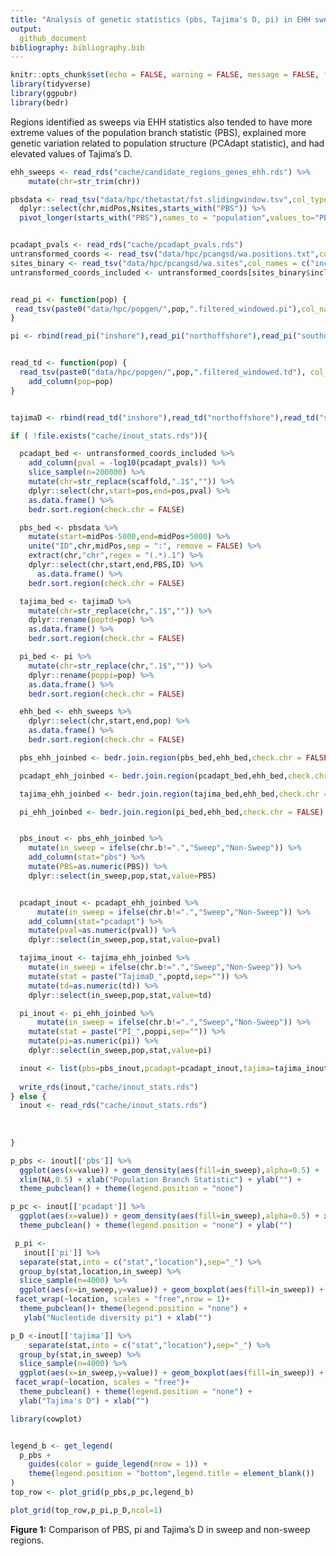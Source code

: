 ```yaml
---
title: "Analysis of genetic statistics (pbs, Tajima's D, pi) in EHH sweep regions"
output: 
  github_document
bibliography: bibliography.bib
---
```


```r
knitr::opts_chunk$set(echo = FALSE, warning = FALSE, message = FALSE, fig.retina = 2)
library(tidyverse)
library(ggpubr)
library(bedr)
```

Regions identified as sweeps via EHH statistics also tended to have more extreme values of the population branch statistic (PBS), explained more genetic variation related to population structure (PCAdapt statistic), and had elevated values of Tajima's D.  

```r
ehh_sweeps <- read_rds("cache/candidate_regions_genes_ehh.rds") %>% 
    mutate(chr=str_trim(chr)) 

pbsdata <- read_tsv("data/hpc/thetastat/fst.slidingwindow.tsv",col_types = cols()) %>% 
  dplyr::select(chr,midPos,Nsites,starts_with("PBS")) %>% 
  pivot_longer(starts_with("PBS"),names_to = "population",values_to="PBS")


pcadapt_pvals <- read_rds("cache/pcadapt_pvals.rds")
untransformed_coords <- read_tsv("data/hpc/pcangsd/wa.positions.txt",col_names = c("scaffold","pos"))
sites_binary <- read_tsv("data/hpc/pcangsd/wa.sites",col_names = c("included"))
untransformed_coords_included <- untransformed_coords[sites_binary$included==1,] %>% mutate(p=row_number())


read_pi <- function(pop) {
 read_tsv(paste0("data/hpc/popgen/",pop,".filtered_windowed.pi"),col_names = c("chr","start","end","n","pi")) %>% add_column(pop=pop) 
}

pi <- rbind(read_pi("inshore"),read_pi("northoffshore"),read_pi("southoffshore"))


read_td <- function(pop) {
  read_tsv(paste0("data/hpc/popgen/",pop,".filtered_windowed.td"), col_names = c("chr","start","end","td")) %>% 
    add_column(pop=pop)
}


tajimaD <- rbind(read_td("inshore"),read_td("northoffshore"),read_td("southoffshore"))

```


```r
if ( !file.exists("cache/inout_stats.rds")){

  pcadapt_bed <- untransformed_coords_included %>% 
    add_column(pval = -log10(pcadapt_pvals)) %>% 
    slice_sample(n=200000) %>% 
    mutate(chr=str_replace(scaffold,".1$","")) %>% 
    dplyr::select(chr,start=pos,end=pos,pval) %>% 
    as.data.frame() %>% 
    bedr.sort.region(check.chr = FALSE)

  pbs_bed <- pbsdata %>% 
    mutate(start=midPos-5000,end=midPos+5000) %>% 
    unite("ID",chr,midPos,sep = ":", remove = FALSE) %>% 
    extract(chr,"chr",regex = "(.*).1") %>% 
    dplyr::select(chr,start,end,PBS,ID) %>% 
      as.data.frame() %>% 
    bedr.sort.region(check.chr = FALSE)

  tajima_bed <- tajimaD %>% 
    mutate(chr=str_replace(chr,".1$","")) %>% 
    dplyr::rename(poptd=pop) %>% 
    as.data.frame() %>% 
    bedr.sort.region(check.chr = FALSE)

  pi_bed <- pi %>% 
    mutate(chr=str_replace(chr,".1$","")) %>% 
    dplyr::rename(poppi=pop) %>% 
    as.data.frame() %>% 
    bedr.sort.region(check.chr = FALSE)

  ehh_bed <- ehh_sweeps %>% 
    dplyr::select(chr,start,end,pop) %>% 
    as.data.frame() %>% 
    bedr.sort.region(check.chr = FALSE)

  pbs_ehh_joinbed <- bedr.join.region(pbs_bed,ehh_bed,check.chr = FALSE)

  pcadapt_ehh_joinbed <- bedr.join.region(pcadapt_bed,ehh_bed,check.chr = FALSE)

  tajima_ehh_joinbed <- bedr.join.region(tajima_bed,ehh_bed,check.chr = FALSE)

  pi_ehh_joinbed <- bedr.join.region(pi_bed,ehh_bed,check.chr = FALSE)


  pbs_inout <- pbs_ehh_joinbed %>% 
    mutate(in_sweep = ifelse(chr.b!=".","Sweep","Non-Sweep")) %>% 
    add_column(stat="pbs") %>% 
    mutate(PBS=as.numeric(PBS)) %>% 
    dplyr::select(in_sweep,pop,stat,value=PBS)


  pcadapt_inout <- pcadapt_ehh_joinbed %>% 
      mutate(in_sweep = ifelse(chr.b!=".","Sweep","Non-Sweep")) %>% 
    add_column(stat="pcadapt") %>% 
    mutate(pval=as.numeric(pval)) %>% 
    dplyr::select(in_sweep,pop,stat,value=pval)

  tajima_inout <- tajima_ehh_joinbed %>%
    mutate(in_sweep = ifelse(chr.b!=".","Sweep","Non-Sweep")) %>% 
    mutate(stat = paste("TajimaD_",poptd,sep="")) %>% 
    mutate(td=as.numeric(td)) %>% 
    dplyr::select(in_sweep,pop,stat,value=td)

  pi_inout <- pi_ehh_joinbed %>%
      mutate(in_sweep = ifelse(chr.b!=".","Sweep","Non-Sweep")) %>% 
    mutate(stat = paste("PI_",poppi,sep="")) %>% 
    mutate(pi=as.numeric(pi)) %>% 
    dplyr::select(in_sweep,pop,stat,value=pi)

  inout <- list(pbs=pbs_inout,pcadapt=pcadapt_inout,tajima=tajima_inout,pi=pi_inout)
  
  write_rds(inout,"cache/inout_stats.rds")
} else {
  inout <- read_rds("cache/inout_stats.rds")
  
  
  
}
```


```r
p_pbs <- inout[['pbs']] %>% 
  ggplot(aes(x=value)) + geom_density(aes(fill=in_sweep),alpha=0.5) + 
  xlim(NA,0.5) + xlab("Population Branch Statistic") + ylab("") +
  theme_pubclean() + theme(legend.position = "none")

p_pc <- inout[['pcadapt']] %>% 
  ggplot(aes(x=value)) + geom_density(aes(fill=in_sweep),alpha=0.5) + xlim(0,10) + xlab("-Log10(p); p = PCAdapt z-score ")+
  theme_pubclean() + theme(legend.position = "none") + ylab("")

 p_pi <-  
   inout[['pi']] %>% 
  separate(stat,into = c("stat","location"),sep="_") %>% 
  group_by(stat,location,in_sweep) %>% 
  slice_sample(n=4000) %>%   
  ggplot(aes(x=in_sweep,y=value)) + geom_boxplot(aes(fill=in_sweep)) + 
 facet_wrap(~location, scales = "free",nrow = 1)+
  theme_pubclean()+ theme(legend.position = "none") +
   ylab("Nucleotide diversity pi") + xlab("")

p_D <-inout[['tajima']] %>% 
    separate(stat,into = c("stat","location"),sep="_") %>% 
  group_by(stat,in_sweep) %>% 
  slice_sample(n=4000) %>%   
  ggplot(aes(x=in_sweep,y=value)) + geom_boxplot(aes(fill=in_sweep)) + 
 facet_wrap(~location, scales = "free")+
  theme_pubclean() + theme(legend.position = "none") +
  ylab("Tajima's D") + xlab("")

library(cowplot)


legend_b <- get_legend(
  p_pbs + 
    guides(color = guide_legend(nrow = 1)) +
    theme(legend.position = "bottom",legend.title = element_blank())
)
top_row <- plot_grid(p_pbs,p_pc,legend_b)

plot_grid(top_row,p_pi,p_D,ncol=1)
```


**Figure 1:** Comparison of PBS, pi and Tajima's D in sweep and non-sweep regions.
